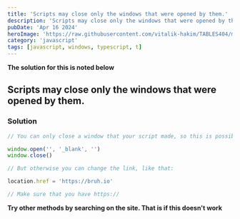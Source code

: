 ```yaml
---
title: 'Scripts may close only the windows that were opened by them.'
description: 'Scripts may close only the windows that were opened by them.'
pubDate: 'Apr 16 2024'
heroImage: 'https://raw.githubusercontent.com/vitalik-hakim/TABLES404/main/error_b/JavaScript.png'
category: 'javascript'
tags: [javascript, windows, typescript, t]
---
```


**The solution for this is noted below**

## Scripts may close only the windows that were opened by them.

### Solution

```javascript
// You can only close a window that your script made, so this is possible:

window.open('', '_blank', '')
window.close()

// But otherwise you can change the link, like that:

location.href = 'https://bruh.io'

// Make sure that you have https://
```

**Try other methods by searching on the site. That is if this doesn't work**

